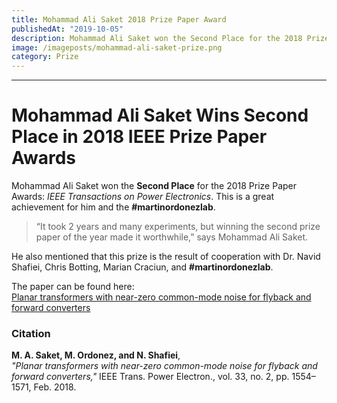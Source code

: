 ```yaml
---
title: Mohammad Ali Saket 2018 Prize Paper Award
publishedAt: "2019-10-05"
description: Mohammad Ali Saket won the Second Place for the 2018 Prize Paper Awards IEEE Transactions on Power Electronics. This is a great achievement for him and the #martinordonezlab.
image: /imageposts/mohammad-ali-saket-prize.png
category: Prize
---
```

---

# Mohammad Ali Saket Wins Second Place in 2018 IEEE Prize Paper Awards

Mohammad Ali Saket won the **Second Place** for the 2018 Prize Paper Awards: *IEEE Transactions on Power Electronics*. This is a great achievement for him and the **#martinordonezlab**.

> “It took 2 years and many experiments, but winning the second prize paper of the year made it worthwhile,” says Mohammad Ali Saket.

He also mentioned that this prize is the result of cooperation with Dr. Navid Shafiei, Chris Botting, Marian Craciun, and **#martinordonezlab**.

The paper can be found here:  
[Planar transformers with near-zero common-mode noise for flyback and forward converters](https://lnkd.in/dqNQuDd)

### Citation
**M. A. Saket, M. Ordonez, and N. Shafiei**,  
*"Planar transformers with near-zero common-mode noise for flyback and forward converters,"* IEEE Trans. Power Electron., vol. 33, no. 2, pp. 1554–1571, Feb. 2018.
